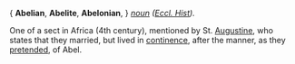 { '''Abelian''', '''Abelite''', '''Abelonian''', } ''[[noun (part of speech)|noun]]'' ''([[Eccl. Hist (subject)|Eccl. Hist]]).''

One of a sect in Africa (4th century), mentioned by St. [[Augustine]], who states that they married, but lived in [[continence]], after the manner, as they [[pretended]], of Abel.